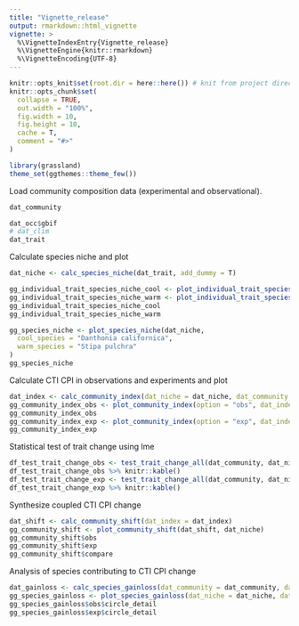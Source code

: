 ```yaml
---
title: "Vignette_release"
output: rmarkdown::html_vignette
vignette: >
  %\VignetteIndexEntry{Vignette_release}
  %\VignetteEngine{knitr::rmarkdown}
  %\VignetteEncoding{UTF-8}
---
```


```r
knitr::opts_knit$set(root.dir = here::here()) # knit from project directory
knitr::opts_chunk$set(
  collapse = TRUE,
  out.width = "100%",
  fig.width = 10,
  fig.height = 10,
  cache = T,
  comment = "#>"
)
```

```r
library(grassland)
theme_set(ggthemes::theme_few())
```

Load community composition data (experimental and observational).
```r
dat_community
```

```r
dat_occ$gbif
# dat_clim
dat_trait 
```

Calculate species niche and plot
```r
dat_niche <- calc_species_niche(dat_trait, add_dummy = T)

gg_individual_trait_species_niche_cool <- plot_individual_trait_species_niche_ind_sp(dat_occ, dat_trait, sp = "Danthonia californica")
gg_individual_trait_species_niche_warm <- plot_individual_trait_species_niche_ind_sp(dat_occ, dat_trait, sp = "Stipa pulchra")
gg_individual_trait_species_niche_cool
gg_individual_trait_species_niche_warm

gg_species_niche <- plot_species_niche(dat_niche,
  cool_species = "Danthonia californica",
  warm_species = "Stipa pulchra"
)
gg_species_niche
```

Calculate CTI CPI in observations and experiments and plot

```r
dat_index <- calc_community_index(dat_niche = dat_niche, dat_community = dat_community)
gg_community_index_obs <- plot_community_index(option = "obs", dat_index = dat_index)
gg_community_index_obs
gg_community_index_exp <- plot_community_index(option = "exp", dat_index = dat_index)
gg_community_index_exp
```

Statistical test of trait change using lme
```r
df_test_trait_change_obs <- test_trait_change_all(dat_community, dat_niche, type = "obs")
df_test_trait_change_obs %>% knitr::kable()
df_test_trait_change_exp <- test_trait_change_all(dat_community, dat_niche, type = "exp")
df_test_trait_change_exp %>% knitr::kable()
```

Synthesize coupled CTI CPI change
```r
dat_shift <- calc_community_shift(dat_index = dat_index)
gg_community_shift <- plot_community_shift(dat_shift, dat_niche)
gg_community_shift$obs
gg_community_shift$exp
gg_community_shift$compare
```

Analysis of species contributing to CTI CPI change
```r
dat_gainloss <- calc_species_gainloss(dat_community = dat_community, dat_niche = dat_niche)
gg_species_gainloss <- plot_species_gainloss(dat_niche = dat_niche, dat_gainloss = dat_gainloss)
gg_species_gainloss$obs$circle_detail
gg_species_gainloss$exp$circle_detail
```
